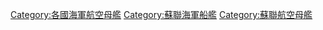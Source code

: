 [[Category:各國海軍航空母艦|Category:各國海軍航空母艦]]
[[Category:蘇聯海軍船艦|Category:蘇聯海軍船艦]]
[[Category:蘇聯航空母艦|Category:蘇聯航空母艦]]
